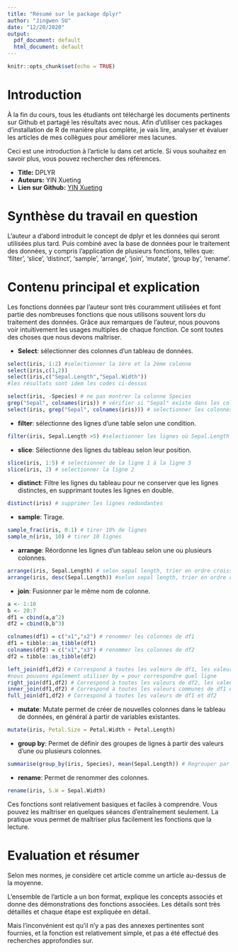 ```yaml
---
title: "Résumé sur le package dplyr"
author: "Jingwen SU"
date: "12/20/2020"
output:
  pdf_document: default
  html_document: default
---
```


```r
knitr::opts_chunk$set(echo = TRUE)
```

# Introduction

À la fin du cours, tous les étudiants ont téléchargé les documents pertinents sur Github et partagé les résultats avec nous. Afin d'utiliser ces packages d'installation de R de manière plus complète, je vais lire, analyser et évaluer les articles de mes collègues pour améliorer mes lacunes.

Ceci est une introduction à l'article lu dans cet article. Si vous souhaitez en savoir plus, vous pouvez rechercher des références.

* **Title:** DPLYR
* **Auteurs:** YIN Xueting
* **Lien sur Github:** [YIN	Xueting](https://github.com/yinxueting/PSBX/blob/main/gr01_xueting_yin_dplyr.pdf)

# Synthèse du travail en question

L'auteur a d'abord introduit le concept de dplyr et les données qui seront utilisées plus tard. Puis combiné avec la base de données pour le traitement des données, y compris l'application de plusieurs fonctions, telles que: 'filter', 'slice', 'distinct', 'sample', 'arrange', 'join', 'mutate', 'group by', 'rename'.

# Contenu principal et explication

Les fonctions données par l'auteur sont très couramment utilisées et font partie des nombreuses fonctions que nous utilisons souvent lors du traitement des données. Grâce aux remarques de l'auteur, nous pouvons voir intuitivement les usages multiples de chaque fonction. Ce sont toutes des choses que nous devons maîtriser.

* **Select**: sélectionner des colonnes d’un tableau de données.

```r

select(iris, 1:2) #selectionner la 1ère et la 2ème colonne
select(iris,c(1,2))
select(iris,c("Sepal.Length","Sepal.Width")) 
#les résultats sont idem les codes ci-dessus

select(iris, -Species) # ne pas montrer la colonne Species
grep("Sepal", colnames(iris)) # vérifier si "Sepal" existe dans les colonnes de iris et retourner à sa position
select(iris, grep("Sepal", colnames(iris))) # selectionner les colonnes qui contiennent le mot "Sepal"
```

* **filter**: sélectionne des lignes d’une table selon une condition.

```r
filter(iris, Sepal.Length >5) #selectionner les lignes où Sepal.Length est supérieur à 5.
```

* **slice**: Sélectionne des lignes du tableau selon leur position.

```r
slice(iris, 1:5) # selectionner de la ligne 1 à la ligne 5
slice(iris, 2) # selectionner la ligne 2
```

* **distinct**: Filtre les lignes du tableau pour ne conserver que les lignes distinctes, en supprimant toutes les lignes en double.

```r
distinct(iris) # supprimer les lignes redondantes
```

* **sample**: Tirage.

```r
sample_frac(iris, 0.1) # tirer 10% de lignes
sample_n(iris, 10) # tirer 10 lignes
```

* **arrange**: Réordonne les lignes d’un tableau selon une ou plusieurs colonnes.

```r
arrange(iris, Sepal.Length) # selon sepal length, trier en ordre croissant
arrange(iris, desc(Sepal.Length)) #selon sepal length, trier en ordre décroissant
```

* **join**: Fusionner par le même nom de colonne.

```r
a <- 1:10
b <- 20:7
df1 = cbind(a,a^2)
df2 = cbind(b,b^3)

colnames(df1) = c("x1","x2") # renommer les colonnes de df1
df1 = tibble::as_tibble(df1)
colnames(df2) = c("x1","x3") # renommer les colonnes de df2
df2 = tibble::as_tibble(df2)

left_join(df1,df2) # Correspond à toutes les valeurs de df1, les valeurs qui n'existent pas dans df2 afficheront NA
#nous pouvons également utiliser by = pour correspondre quel ligne 
right_join(df1,df2) # Correspond à toutes les valeurs de df2, les valeurs qui n'existent pas dans df1 afficheront NA
inner_join(df1,df2) # Correspond à toutes les valeurs communes de df1 et df2
full_join(df1,df2) # Correspond à toutes les valeurs de df1 et df2
```

* **mutate**: Mutate permet de créer de nouvelles colonnes dans le tableau de données, en général à partir de variables existantes.

```r
mutate(iris, Petal.Size = Petal.Width + Petal.Length)
```

* **group by**: Permet de définir des groupes de lignes à partir des valeurs d’une ou plusieurs colonnes.

```r
summarise(group_by(iris, Species), mean(Sepal.Length)) # Regrouper par Species et trouver la moyenne
```

* **rename**: Permet de renommer des colonnes.

```r
rename(iris, S.W = Sepal.Width)
```

Ces fonctions sont relativement basiques et faciles à comprendre. Vous pouvez les maîtriser en quelques séances d'entraînement seulement. La pratique vous permet de maîtriser plus facilement les fonctions que la lecture.

# Evaluation et résumer

Selon mes normes, je considère cet article comme un article au-dessus de la moyenne.

L'ensemble de l'article a un bon format, explique les concepts associés et donne des démonstrations des fonctions associées. Les détails sont très détaillés et chaque étape est expliquée en détail.

Mais l'inconvénient est qu'il n'y a pas des annexes pertinentes sont fournies, et la fonction est relativement simple, et pas a été effectué des recherches approfondies sur.



